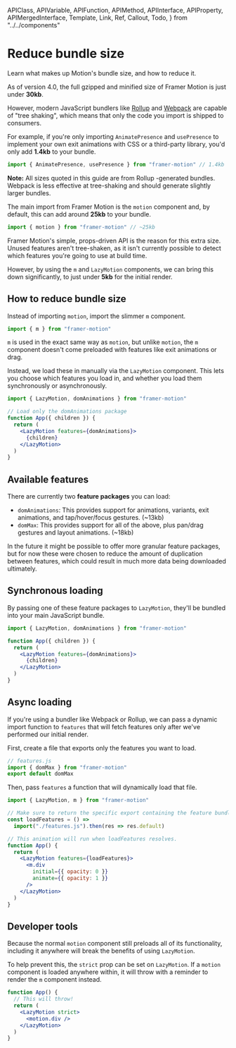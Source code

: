 <!-- 👋 Editing this file? Need help? → https://github.com/framer/api-docs/blob/master/CONTRIBUTING.md -->

  APIClass,
  APIVariable,
  APIFunction,
  APIMethod,
  APIInterface,
  APIProperty,
  APIMergedInterface,
  Template,
  Link,
  Ref,
  Callout,
  Todo,
} from "../../components"


# Reduce bundle size

<span className="lead">
  Learn what makes up Motion's bundle size, and how to
  reduce it.
</span>

As of version 4.0, the full gzipped and minified size of Framer Motion is just under **30kb**.

However, modern JavaScript bundlers like [Rollup](https://rollupjs.org/) and [Webpack](https://webpack.js.org/) are capable of "tree shaking", which means that only the code you import is shipped to consumers.

For example, if you're only importing `AnimatePresence` and `usePresence` to implement your own exit animations with CSS or a third-party library, you'd only add **1.4kb** to your bundle.

```jsx
import { AnimatePresence, usePresence } from "framer-motion" // 1.4kb
```

<Callout>
  <strong>Note:</strong> All sizes quoted in this guide are
  from Rollup -generated bundles. Webpack is less effective
  at tree-shaking and should generate slightly larger
  bundles.
</Callout>

The main import from Framer Motion is the `motion` component and, by default, this can add around **25kb** to your bundle.

```jsx
import { motion } from "framer-motion" // ~25kb
```

Framer Motion's simple, props-driven API is the reason for this extra size. Unused features aren't tree-shaken, as it isn't currently possible to detect which features you're going to use at build time.

However, by using the `m` and `LazyMotion` components, we can bring this down significantly, to just under **5kb** for the initial render.

## How to reduce bundle size

Instead of importing `motion`, import the slimmer `m` component.

```jsx
import { m } from "framer-motion"
```

`m` is used in the exact same way as `motion`, but unlike `motion`, the `m` component doesn't come preloaded with features like exit animations or drag.

Instead, we load these in manually via the `LazyMotion` component. This lets you choose which features you load in, and whether you load them synchronously or asynchronously.

```jsx
import { LazyMotion, domAnimations } from "framer-motion"

// Load only the domAnimations package
function App({ children }) {
  return (
    <LazyMotion features={domAnimations}>
      {children}
    </LazyMotion>
  )
}
```

## Available features

There are currently two **feature packages** you can load:

- `domAnimations`: This provides support for animations, variants, exit animations, and tap/hover/focus gestures. (~13kb)
- `domMax`: This provides support for all of the above, plus pan/drag gestures and layout animations. (~18kb)

In the future it might be possible to offer more granular feature packages, but for now these were chosen to reduce the amount of duplication between features, which could result in much more data being downloaded ultimately.

## Synchronous loading

By passing one of these feature packages to `LazyMotion`, they'll be bundled into your main JavaScript bundle.

```jsx
import { LazyMotion, domAnimations } from "framer-motion"

function App({ children }) {
  return (
    <LazyMotion features={domAnimations}>
      {children}
    </LazyMotion>
  )
}
```

## Async loading

If you're using a bundler like Webpack or Rollup, we can pass a dynamic import function to `features` that will fetch features only after we've performed our initial render.

First, create a file that exports only the features you want to load.

```javascript
// features.js
import { domMax } from "framer-motion"
export default domMax
```

Then, pass `features` a function that will dynamically load that file.

```jsx
import { LazyMotion, m } from "framer-motion"

// Make sure to return the specific export containing the feature bundle.
const loadFeatures = () =>
  import("./features.js").then(res => res.default)

// This animation will run when loadFeatures resolves.
function App() {
  return (
    <LazyMotion features={loadFeatures}>
      <m.div
        initial={{ opacity: 0 }}
        animate={{ opacity: 1 }}
      />
    </LazyMotion>
  )
}
```

## Developer tools

Because the normal `motion` component still preloads all of its functionality, including it anywhere will break the benefits of using `LazyMotion`.

To help prevent this, the `strict` prop can be set on `LazyMotion`. If a `motion` component is loaded anywhere within, it will throw with a reminder to render the `m` component instead.

```jsx
function App() {
  // This will throw!
  return (
    <LazyMotion strict>
      <motion.div />
    </LazyMotion>
  )
}
```
